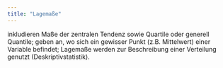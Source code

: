 ```yaml
---
title: "Lagemaße"
---
```


inkludieren Maße der zentralen Tendenz sowie Quartile oder generell Quantile; geben an, wo sich ein gewisser Punkt (z.B. Mittelwert) einer Variable befindet; Lagemaße werden zur Beschreibung einer Verteilung genutzt (Deskriptivstatistik).



